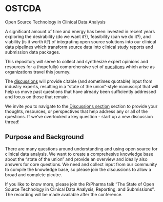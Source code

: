 # OSTCDA
Open Source Technology in Clinical Data Analysis

A significant amount of time and energy has been invested in recent years exploring the desirability (do we want it?), feasibility (can we do it?), and viability (is it worth it?) of integrating open source solutions into our clinical data pipelines which transform source data into clinical study reports and submission data packages. 

This repository will serve to collect and synthesize expert opinions and resources for a (hopefully) comprehensive set of [questions](https://github.com/phuse-org/OSTCDA/discussions) which arise as organizations travel this journey. 

The [discussions](https://github.com/phuse-org/OSTCDA/discussions) will provide citable (and sometimes quotable) input from industry experts, resulting in a “state of the union”-style manuscript that will help us move past questions that have already been sufficiently addressed and focus on those that remain. 

We invite you to navigate to the [Discussions section](https://github.com/phuse-org/OSTCDA/discussions) section to provide your thoughts, resources, or perspectives that help address any or all of the questions. If we've overlooked a key question - start up a new discussion thread!

## Purpose and Background

There are many questions around understanding and using open source for clinical data analysis. We want to create a comprehesive knowledge base about the "state of the union" and provide an overview and ideally also answers for core questions. We need and collect input from our community to compile the knowledge base, so please join the discussions to allow a broad and complete picutre.

If you like to know more, please join the R/Pharma talk "The State of Open Source Technology in Clinical Data Analysis, Reporting, and Submissions". The recording will be made available after the conference.
